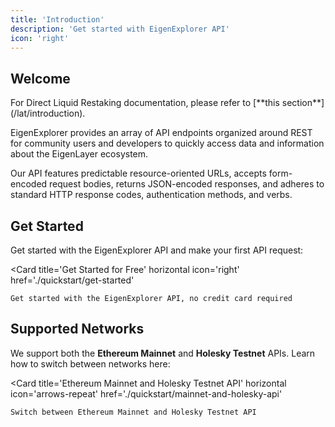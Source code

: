 ```yaml
---
title: 'Introduction'
description: 'Get started with EigenExplorer API'
icon: 'right'
---
```


## Welcome

<Note>
    For Direct Liquid Restaking documentation, please refer to [**this
    section**](/lat/introduction).
</Note>

EigenExplorer provides an array of API endpoints organized around REST for community users and developers to quickly access data and information about the EigenLayer ecosystem.

Our API features predictable resource-oriented URLs, accepts form-encoded request bodies, returns JSON-encoded responses, and adheres to standard HTTP response codes, authentication methods, and verbs.

## Get Started

Get started with the EigenExplorer API and make your first API request:

<Card
    title='Get Started for Free'
    horizontal
    icon='right'
    href='./quickstart/get-started'
>
    Get started with the EigenExplorer API, no credit card required
</Card>

## Supported Networks

We support both the **Ethereum Mainnet** and **Holesky Testnet** APIs. Learn how to switch between networks here:

<Card
    title='Ethereum Mainnet and Holesky Testnet API'
    horizontal
    icon='arrows-repeat'
    href='./quickstart/mainnet-and-holesky-api'
>
    Switch between Ethereum Mainnet and Holesky Testnet API
</Card>
